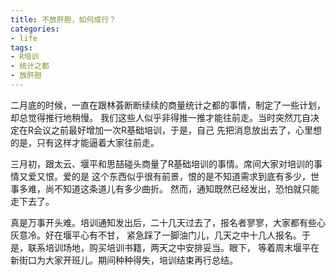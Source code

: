 ```yaml
---
title: 不放肝胆，如何成行？
categories:
- life
tags:
- R培训
- 统计之都
- 放肝胆
---
```


二月底的时候，一直在跟林荟断断续续的商量统计之都的事情，制定了一些计划，却总觉得推行地稍慢。
我们这些人似乎非得推一推才能往前走。当时突然兀自决定在R会议之前最好增加一次R基础培训，于是，自己
先把消息放出去了，心里想的是，只有这样才能逼着大家往前走。

三月初，跟太云、堰平和思喆碰头商量了R基础培训的事情。席间大家对培训的事情又爱又恨。爱的是
这个东西似乎很有前景，恨的是不知道需求到底有多少，世事多难，尚不知道这条道儿有多少曲折。
然而，通知既然已经发出，恐怕就只能走下去了。

真是万事开头难。培训通知发出后，二十几天过去了，报名者寥寥，大家都有些心灰意冷。好在堰平心有不甘，
紧急踩了一脚油门儿，几天之中十几人报名。于是，联系培训场地，购买培训书籍，两天之中安排妥当。眼下，
等着周末堰平在新街口为大家开班儿。期间种种得失，培训结束再行总结。

